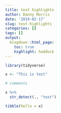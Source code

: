 ```yaml
---
title: test highlights
author: Danny Morris
date: '2019-02-17'
slug: test-highlights
categories: []
tags: []
output: 
  blogdown::html_page:
    toc: true
    highlight: haddock
---
```


```r
library(tidyverse)

x <- "This is text"

# comments

x %>%
  str_detect(., "text")

tibble(hello = x)
```